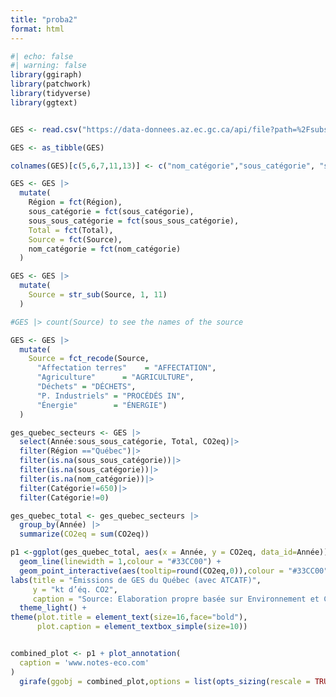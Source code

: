 ---
title: "proba2"
format: html
---

```{r}
#| echo: false
#| warning: false
library(ggiraph)
library(patchwork)
library(tidyverse)
library(ggtext)


GES <- read.csv("https://data-donnees.az.ec.gc.ca/api/file?path=%2Fsubstances%2Fmonitor%2Fcanada-s-official-greenhouse-gas-inventory%2FA-Secteurs-GIEC%2FFR_GES_GIEC_Can_Prov_Terr.csv",na.strings = c("x", ""),fileEncoding ="Latin1", check.names = F)

GES <- as_tibble(GES)

colnames(GES)[c(5,6,7,11,13)] <- c("nom_catégorie","sous_catégorie", "sous_sous_catégorie", "CH4_co2eq", "N2O_co2eq")

GES <- GES |> 
  mutate(
    Région = fct(Région),
    sous_catégorie = fct(sous_catégorie),
    sous_sous_catégorie = fct(sous_sous_catégorie),
    Total = fct(Total),
    Source = fct(Source),
    nom_catégorie = fct(nom_catégorie)
  )

GES <- GES |> 
  mutate(
    Source = str_sub(Source, 1, 11)
  )

#GES |> count(Source) to see the names of the source

GES <- GES |>
  mutate(
    Source = fct_recode(Source,
      "Affectation terres"    = "AFFECTATION",
      "Agriculture"      = "AGRICULTURE",
      "Déchets" = "DÉCHETS",
      "P. Industriels" = "PROCÉDÉS IN",
      "Énergie"        = "ÉNERGIE")
  )

ges_quebec_secteurs <- GES |> 
  select(Année:sous_sous_catégorie, Total, CO2eq)|> 
  filter(Région =="Québec")|>
  filter(is.na(sous_sous_catégorie))|>
  filter(is.na(sous_catégorie))|>
  filter(is.na(nom_catégorie))|>
  filter(Catégorie!=650)|>
  filter(Catégorie!=0)

ges_quebec_total <- ges_quebec_secteurs |>
  group_by(Année) |> 
  summarize(CO2eq = sum(CO2eq))

p1 <-ggplot(ges_quebec_total, aes(x = Année, y = CO2eq, data_id=Année)) +
  geom_line(linewidth = 1,colour = "#33CC00") +
  geom_point_interactive(aes(tooltip=round(CO2eq,0)),colour = "#33CC00", size = 2, hover_nearest = TRUE )+
labs(title = "Émissions de GES du Québec (avec ATCATF)",
     y = "kt d’éq. CO2",
     caption = "Source: Elaboration propre basée sur Environnement et Changement climatique Canada. (2024). Inventaire officiel des gaz à effet de serre du Canada.") +
  theme_light() +
theme(plot.title = element_text(size=16,face="bold"),
      plot.caption = element_textbox_simple(size=10))


combined_plot <- p1 + plot_annotation(
  caption = 'www.notes-eco.com'
)
  girafe(ggobj = combined_plot,options = list(opts_sizing(rescale = TRUE)))
```

